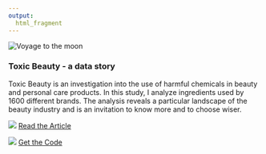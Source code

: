```yaml
---
output: 
  html_fragment
---
```


![](images/companies.png "Voyage to the moon")

### __Toxic Beauty - a data story__
Toxic Beauty is an investigation into the use of harmful chemicals in beauty and personal care products. In this study, I analyze ingredients used by 1600 different brands. The analysis reveals a particular landscape of the beauty industry and is an invitation to know more and to choose wiser. 

![](images/mediumLogo.png)
[Read the Article](https://medium.com/think-dirty/toxic-beauty-a-data-story-283270f111cf)

![](images/githubLogo.png)
[Get the Code](https://github.com/mkhezr)

